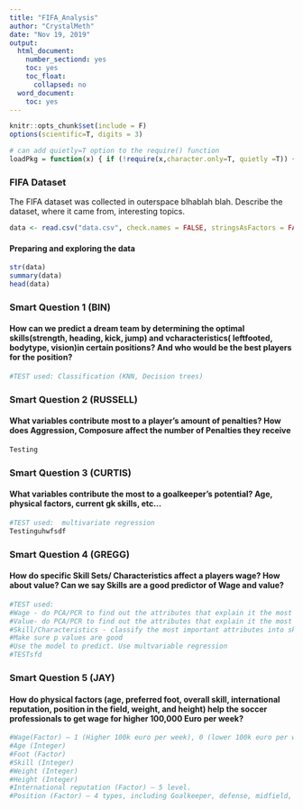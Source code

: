 ```yaml
---
title: "FIFA_Analysis"
author: "CrystalMeth"
date: "Nov 19, 2019"
output:
  html_document:
    number_sectiond: yes
    toc: yes
    toc_float:
      collapsed: no
  word_document:
    toc: yes
---
```


```r
knitr::opts_chunk$set(include = F)
options(scientific=T, digits = 3) 
```

```r
# can add quietly=T option to the require() function
loadPkg = function(x) { if (!require(x,character.only=T, quietly =T)) { install.packages(x,dep=T,repos="http://cran.us.r-project.org"); if(!require(x,character.only=T)) stop("Package not found") } }
```

### FIFA Dataset

The FIFA dataset was collected in outerspace blhablah blah. Describe the dataset, where it came from, interesting topics.

```r
data <- read.csv("data.csv", check.names = FALSE, stringsAsFactors = FALSE)
```

#### Preparing and exploring the data
```r
str(data)
summary(data)
head(data)
```

### Smart Question 1 (BIN)
#### How can we predict a dream team by determining the optimal skills(strength, heading, kick, jump) and vcharacteristics( leftfooted, bodytype, vision)in certain positions? And who would be the best players for the position?

```r
#TEST used: Classification (KNN, Decision trees)
```


### Smart Question 2 (RUSSELL)
#### What variables contribute most to a player’s amount of penalties? How does Aggression, Composure affect the number of Penalties they receive 
```r
Testing

```




### Smart Question 3 (CURTIS)
#### What variables contribute the most to a goalkeeper’s potential? Age, physical factors, current gk skills, etc... 
```r
#TEST used:  multivariate regression
Testinguhwfsdf

```




### Smart Question 4 (GREGG)
#### How do specific Skill Sets/ Characteristics affect a players wage? How about value? Can we say Skills are a good predictor of Wage and value?
```r
#TEST used: 
#Wage - do PCA/PCR to find out the attributes that explain it the most
#Value- do PCA/PCR to find out the attributes that explain it the most
#Skill/Characteristics - classify the most important attributes into skills and characteristics
#Make sure p values are good
#Use the model to predict. Use multvariable regression
#TESTsfd

```




### Smart Question 5 (JAY)
#### How do physical factors (age, preferred foot, overall skill, international reputation, position in the field, weight, and height) help the soccer professionals to get wage for higher 100,000 Euro per week?
```r
#Wage(Factor) – 1 (Higher 100k euro per week), 0 (lower 100k euro per week).
#Age (Integer)
#Foot (Factor)
#Skill (Integer)
#Weight (Integer)
#Height (Integer)
#International reputation (Factor) – 5 level.
#Position (Factor) – 4 types, including Goalkeeper, defense, midfield, and attack.

```

